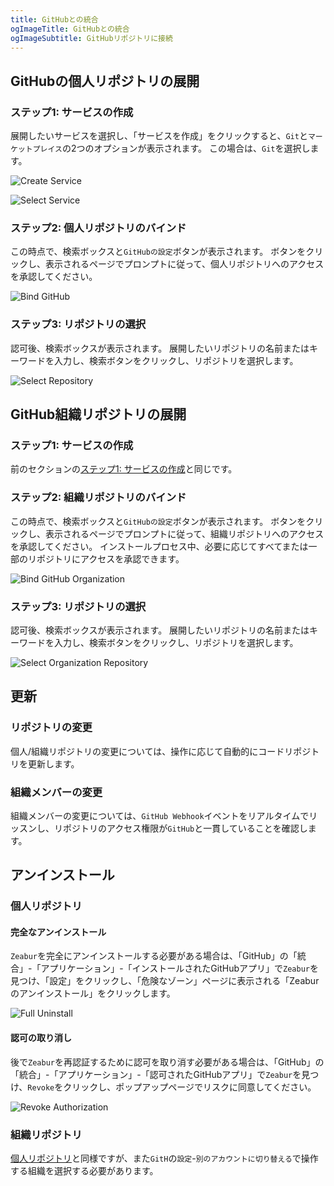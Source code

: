 ```yaml
---
title: GitHubとの統合
ogImageTitle: GitHubとの統合
ogImageSubtitle: GitHubリポジトリに接続
---
```



## GitHubの個人リポジトリの展開

### ステップ1: サービスの作成

展開したいサービスを選択し、「サービスを作成」をクリックすると、`Git`と`マーケットプレイス`の2つのオプションが表示されます。 この場合は、`Git`を選択します。

![Create Service](/deploy/intergration/add-service.png)

![Select Service](/deploy/intergration/select-service.png)

### ステップ2: 個人リポジトリのバインド

この時点で、検索ボックスと`GitHubの設定`ボタンが表示されます。 ボタンをクリックし、表示されるページでプロンプトに従って、個人リポジトリへのアクセスを承認してください。

![Bind GitHub](/deploy/intergration/configure-github.png)

### ステップ3: リポジトリの選択

認可後、検索ボックスが表示されます。 展開したいリポジトリの名前またはキーワードを入力し、検索ボタンをクリックし、リポジトリを選択します。

![Select Repository](/deploy/intergration/select-repo.png)

## GitHub組織リポジトリの展開

### ステップ1: サービスの作成

前のセクションの[ステップ1: サービスの作成](./github#step-1-create-a-service)と同じです。

### ステップ2: 組織リポジトリのバインド

この時点で、検索ボックスと`GitHubの設定`ボタンが表示されます。 ボタンをクリックし、表示されるページでプロンプトに従って、組織リポジトリへのアクセスを承認してください。 インストールプロセス中、必要に応じてすべてまたは一部のリポジトリにアクセスを承認できます。

![Bind GitHub Organization](/deploy/intergration/configure-org.png)

### ステップ3: リポジトリの選択

認可後、検索ボックスが表示されます。 展開したいリポジトリの名前またはキーワードを入力し、検索ボタンをクリックし、リポジトリを選択します。

![Select Organization Repository](/deploy/intergration/select-org-repo.png)

## 更新

### リポジトリの変更

個人/組織リポジトリの変更については、操作に応じて自動的にコードリポジトリを更新します。

### 組織メンバーの変更

組織メンバーの変更については、`GitHub Webhook`イベントをリアルタイムでリッスンし、リポジトリのアクセス権限が`GitHub`と一貫していることを確認します。

## アンインストール

### 個人リポジトリ

#### 完全なアンインストール

`Zeabur`を完全にアンインストールする必要がある場合は、「GitHub」の「統合」-「アプリケーション」-「インストールされたGitHubアプリ」で`Zeabur`を見つけ、「設定」をクリックし、「危険なゾーン」ページに表示される「Zeaburのアンインストール」をクリックします。

![Full Uninstall](/deploy/intergration/uninstall-zeabur.png)

#### 認可の取り消し

後で`Zeabur`を再認証するために認可を取り消す必要がある場合は、「GitHub」の「統合」-「アプリケーション」-「認可されたGitHubアプリ」で`Zeabur`を見つけ、`Revoke`をクリックし、ポップアップページでリスクに同意してください。

![Revoke Authorization](/deploy/intergration/revoke-zeabur.png)

### 組織リポジトリ

[個人リポジトリ](./github#personal-repository)と同様ですが、また`GitH`の`設定`-`別のアカウントに切り替える`で操作する組織を選択する必要があります。